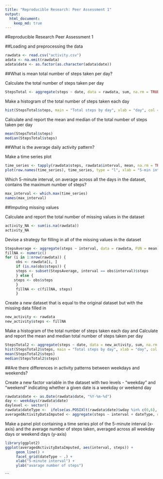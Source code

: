```yaml
---
title: "Reproducible Research: Peer Assessment 1"
output: 
  html_document:
    keep_md: true
---
```

#Reproducible Research Peer Assessment 1

##Loading and preprocessing the data

```r
rawdata <- read.csv("activity.csv")
adata <- na.omit(rawdata)
adata$date <- as.factor(as.character(adata$date))
```

##What is mean total number of steps taken per day?

Calculate the total number of steps taken per day

```r
StepsTotal <- aggregate(steps ~ date, data = rawdata, sum, na.rm = TRUE)
```

Make a histogram of the total number of steps taken each day

```r
hist(StepsTotal$steps, main = "Total steps by day", xlab = "day", col = "red")
```

Calculate and report the mean and median of the total number of steps taken per day

```r
mean(StepsTotal$steps)
median(StepsTotal$steps)
```

##What is the average daily activity pattern?

Make a time series plot 

```r
time_series <- tapply(rawdata$steps, rawdata$interval, mean, na.rm = TRUE)
plot(row.names(time_series), time_series, type = "l", xlab = "5-min interval", ylab = "Average across all Days", main = "Average number of steps taken", col = "red")
```

Which 5-minute interval, on average across all the days in the dataset, contains the maximum number of steps?

```r
max_interval <- which.max(time_series)
names(max_interval)
```

##Imputing missing values

Calculate and report the total number of missing values in the dataset 

```r
activity_NA <- sum(is.na(rawdata))
activity_NA
```

Devise a strategy for filling in all of the missing values in the dataset

```r
StepsAverage <- aggregate(steps ~ interval, data = rawdata, FUN = mean)
fillNA <- numeric()
for (i in 1:nrow(rawdata)) {
     obs <- rawdata[i, ]
     if (is.na(obs$steps)) {
     steps <- subset(StepsAverage, interval == obs$interval)$steps
     } else {
    steps <- obs$steps
     }
     fillNA <- c(fillNA, steps)
     }
```

Create a new dataset that is equal to the original dataset but with the missing data filled in

```r
new_activity <- rawdata
new_activity$steps <- fillNA
```

Make a histogram of the total number of steps taken each day and Calculate and report the mean and median total number of steps taken per day

```r
StepsTotal2 <- aggregate(steps ~ date, data = new_activity, sum, na.rm = TRUE)
hist(StepsTotal2$steps, main = "Total steps by day", xlab = "day", col = "red")
mean(StepsTotal2$steps)
median(StepsTotal2$steps)
```

##Are there differences in activity patterns between weekdays and weekends?

Create a new factor variable in the dataset with two levels - "weekday" and "weekend" indicating whether a given date is a weekday or weekend day

```r
rawdata$date <- as.Date(rawdata$date, "%Y-%m-%d")
day <- weekdays(rawdata$date)
daylevel <- vector()
rawdata$dateType <-  ifelse(as.POSIXlt(rawdata$date)$wday %in% c(0,6), 'weekend', 'weekday')
averagedActivityDataImputed <- aggregate(steps ~ interval + dateType, data=rawdata, mean)
```

Make a panel plot containing a time series plot of the 5-minute interval (x-axis) and the average number of steps taken, averaged across all weekday days or weekend days (y-axis) 

```r
library(ggplot2)
ggplot(averagedActivityDataImputed, aes(interval, steps)) + 
     geom_line() + 
     facet_grid(dateType ~ .) +
     xlab("5-minute interval") + 
     ylab("avarage number of steps")
```


```
